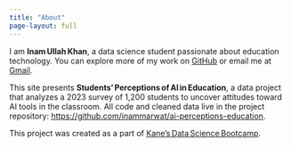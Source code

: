 ```yaml
---
title: "About"
page-layout: full
---
```


I am **Inam Ullah Khan**, a data science student passionate about education technology. You can explore more of my work on [GitHub](https://github.com/inammarwat) or email me at [Gmail](inamm911@gmail.com).

This site presents **Students' Perceptions of AI in Education**, a data project that analyzes a 2023 survey of 1,200 students to uncover attitudes toward AI tools in the classroom. All code and cleaned data live in the project repository: <https://github.com/inammarwat/ai-perceptions-education>.

This project was created as a part of [Kane’s Data Science Bootcamp](https://bootcamp.davidkane.info/).
